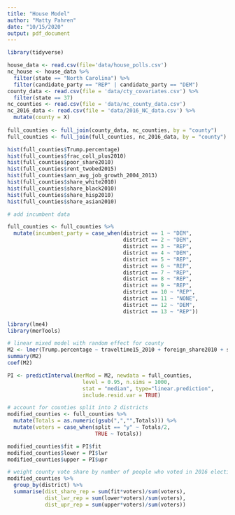 ```yaml
---
title: "House Model"
author: "Matty Pahren"
date: "10/15/2020"
output: pdf_document
---
```


```r
library(tidyverse)

house_data <- read.csv(file='data/house_polls.csv')
nc_house <- house_data %>%
  filter(state == "North Carolina") %>%
  filter(candidate_party == "REP" | candidate_party == "DEM")
county_data <- read.csv(file = 'data/cty_covariates.csv') %>%
  filter(state == 37)
nc_counties <- read.csv(file = 'data/nc_county_data.csv')
nc_2016_data <- read.csv(file = 'data/2016_NC_data.csv') %>%
  mutate(county = X)
  
full_counties <- full_join(county_data, nc_counties, by = "county")
full_counties <- full_join(full_counties, nc_2016_data, by = "county") 

```

```r
hist(full_counties$Trump.percentage)
hist(full_counties$frac_coll_plus2010)
hist(full_counties$poor_share2010)
hist(full_counties$rent_twobed2015)
hist(full_counties$ann_avg_job_growth_2004_2013)
hist(full_counties$share_white2010)
hist(full_counties$share_black2010)
hist(full_counties$share_hisp2010)
hist(full_counties$share_asian2010)
```


```r
# add incumbent data 

full_counties <- full_counties %>%
  mutate(incumbent_party = case_when(district == 1 ~ "DEM",
                                     district == 2 ~ "DEM",
                                     district == 3 ~ "REP",
                                     district == 4 ~ "DEM",
                                     district == 5 ~ "REP",
                                     district == 6 ~ "REP",
                                     district == 7 ~ "REP",
                                     district == 8 ~ "REP",
                                     district == 9 ~ "REP",
                                     district == 10 ~ "REP",
                                     district == 11 ~ "NONE",
                                     district == 12 ~ "DEM",
                                     district == 13 ~ "REP"))
```


```r
library(lme4)
library(merTools)

# linear mixed model with random effect for county
M2 <- lmer(Trump.percentage ~ traveltime15_2010 + foreign_share2010 + singleparent_share2010 +  incumbent_party + frac_coll_plus2010 + poor_share2010 + rent_twobed2015 + ann_avg_job_growth_2004_2013 + share_white2010 + share_black2010 + share_hisp2010 + share_asian2010 +  (1|county), data = full_counties, control = lmerControl(optimizer ="Nelder_Mead"))
summary(M2)
coef(M2)

```


```r
PI <- predictInterval(merMod = M2, newdata = full_counties,
                        level = 0.95, n.sims = 1000,
                        stat = "median", type="linear.prediction",
                        include.resid.var = TRUE)

# account for counties split into 2 districts
modified_counties <- full_counties %>%
  mutate(Totals = as.numeric(gsub(",","",Totals))) %>%
  mutate(voters = case_when(split == "y" ~ Totals/2,
                            TRUE ~ Totals))

modified_counties$fit = PI$fit
modified_counties$lower = PI$lwr
modified_counties$upper = PI$upr

# weight county vote share by number of people who voted in 2016 election
modified_counties %>%
  group_by(district) %>%
  summarise(dist_share_rep = sum(fit*voters)/sum(voters),
            dist_lwr_rep = sum(lower*voters)/sum(voters),
            dist_upr_rep = sum(upper*voters)/sum(voters))


```


